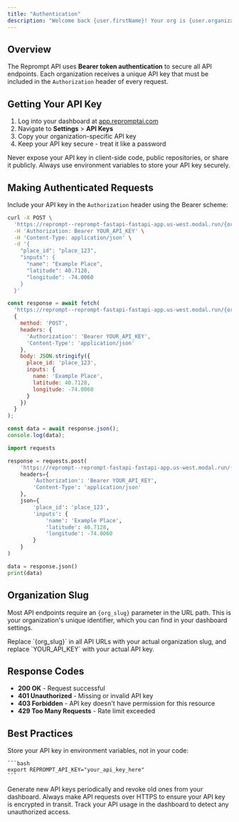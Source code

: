 ```yaml
---
title: "Authentication"
description: "Welcome back {user.firstName}! Your org is {user.organization}"
---
```


## Overview

The Reprompt API uses **Bearer token authentication** to secure all API endpoints. Each organization receives a unique API key that must be included in the `Authorization` header of every request.

## Getting Your API Key

1. Log into your dashboard at [app.repromptai.com](https://app.repromptai.com)
2. Navigate to **Settings** \> **API Keys**
3. Copy your organization-specific API key
4. Keep your API key secure - treat it like a password

<Warning>
  Never expose your API key in client-side code, public repositories, or share it publicly. Always use environment variables to store your API key securely.
</Warning>

## Making Authenticated Requests

Include your API key in the `Authorization` header using the Bearer scheme:

<CodeGroup>

```bash cURL
curl -X POST \
  'https://reprompt--reprompt-fastapi-fastapi-app.us-west.modal.run/{org_slug}/place_enrichment/enrich' \
  -H 'Authorization: Bearer YOUR_API_KEY' \
  -H 'Content-Type: application/json' \
  -d '{
    "place_id": "place_123",
    "inputs": {
      "name": "Example Place",
      "latitude": 40.7128,
      "longitude": -74.0060
    }
  }'
```


```javascript Node.js
const response = await fetch(
  'https://reprompt--reprompt-fastapi-fastapi-app.us-west.modal.run/{org_slug}/place_enrichment/enrich',
  {
    method: 'POST',
    headers: {
      'Authorization': 'Bearer YOUR_API_KEY',
      'Content-Type': 'application/json'
    },
    body: JSON.stringify({
      place_id: 'place_123',
      inputs: {
        name: 'Example Place',
        latitude: 40.7128,
        longitude: -74.0060
      }
    })
  }
);

const data = await response.json();
console.log(data);
```


```python Python
import requests

response = requests.post(
    'https://reprompt--reprompt-fastapi-fastapi-app.us-west.modal.run/{org_slug}/place_enrichment/enrich',
    headers={
        'Authorization': 'Bearer YOUR_API_KEY',
        'Content-Type': 'application/json'
    },
    json={
        'place_id': 'place_123',
        'inputs': {
            'name': 'Example Place',
            'latitude': 40.7128,
            'longitude': -74.0060
        }
    }
)

data = response.json()
print(data)
```

</CodeGroup>

## Organization Slug

Most API endpoints require an `{org_slug}` parameter in the URL path. This is your organization's unique identifier, which you can find in your dashboard settings.

<Note>
  Replace `{org_slug}` in all API URLs with your actual organization slug, and replace `YOUR_API_KEY` with your actual API key.
</Note>

## Response Codes

- **200 OK** - Request successful
- **401 Unauthorized** - Missing or invalid API key
- **403 Forbidden** - API key doesn't have permission for this resource
- **429 Too Many Requests** - Rate limit exceeded

## Best Practices

<Steps>
  <Step title="Use Environment Variables">
    Store your API key in environment variables, not in your code:

    ```bash
    export REPROMPT_API_KEY="your_api_key_here"
    ```
  </Step>
  <Step title="Rotate Keys Regularly">
    Generate new API keys periodically and revoke old ones from your dashboard.
  </Step>
  <Step title="Use HTTPS Only">
    Always make API requests over HTTPS to ensure your API key is encrypted in transit.
  </Step>
  <Step title="Monitor Usage">
    Track your API usage in the dashboard to detect any unauthorized access.
  </Step>
</Steps>